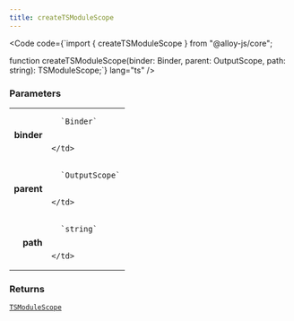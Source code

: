 ```yaml
---
title: createTSModuleScope
---
```







<Code code={`import { createTSModuleScope } from "@alloy-js/core";

function createTSModuleScope(binder: Binder, parent: OutputScope, path: string): TSModuleScope;`} lang="ts" />

### Parameters

<table>
  <tr>
    <td style="text-align: right;font-weight: bold;">binder</td>
    <td>
    
      `Binder`
      
      
    </td>
  </tr>
  <tr>
    <td style="text-align: right;font-weight: bold;">parent</td>
    <td>
    
      `OutputScope`
      
      
    </td>
  </tr>
  <tr>
    <td style="text-align: right;font-weight: bold;">path</td>
    <td>
    
      `string`
      
      
    </td>
  </tr>
</table>



### Returns

<code><a href="/reference/typescript/types/tsmodulescope/">TSModuleScope</a></code>








